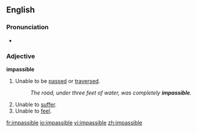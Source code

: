 ==English==
===Pronunciation===
*{{audio|en-us-impassible.ogg|Audio (US)}}

===Adjective===
'''impassible'''
#Unable to be [[passed]] or [[traversed]].
#:''The road, under three feet of water, was completely '''impassible'''.''
#Unable to [[suffer]].
#Unable to [[feel]].

[[fr:impassible]]
[[io:impassible]]
[[vi:impassible]]
[[zh:impassible]]